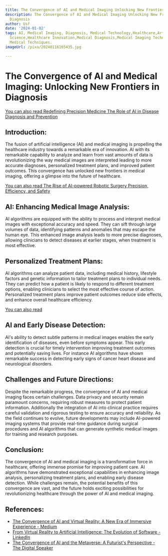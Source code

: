 ```yaml
---
title: The Convergence of AI and Medical Imaging Unlocking New Frontiers in Diagnosis
description: The Convergence of AI and Medical Imaging Unlocking New Frontiers in
  Diagnosis
author: Usf
date: '2024-01-02'
tags: AI, Medical Imaging, Diagnosis, Medical Technology,Healthcare,Artificial Intelligence,Medical
  Science,Healthcare Innovation,Medical Diagnosis,Medical Imaging Technologies, Advanced
  Medical Techniques.
imageUrl: /pixa/20240116165435.jpg

---
```

# The Convergence  of AI and Medical Imaging: Unlocking New Frontiers in Diagnosis

[You  can also  read Redefining Precision Medicine The Role of AI in Disease Diagnosis  and Prevention](Redefining%20Precision%20Medicine%20The%20Role%20of%20AI%20in%20Disease%20Diagnosis%20and%20Prevention)


## Introduction:
The fusion of artificial intelligence (AI) and medical imaging is propelling the healthcare industry towards  a remarkable era of innovation. AI  with its remarkable capability to analyze  and learn from vast amounts of data  is  revolutionizing the way medical images are  interpreted leading to more accurate diagnoses, personalized treatment plans, and improved patient outcomes. This convergence has unlocked new frontiers in medical imaging, offering a glimpse into the future of healthcare.

[You can also read The Rise of AI-powered Robotic Surgery Precision, Efficiency,  and Safety](The%20Rise%20of%20AI-powered%20Robotic%20Surgery%20Precision%2C%20Efficiency%2C%20and%20Safety)


## AI: Enhancing Medical Image Analysis:
AI  algorithms  are equipped with  the ability  to process and interpret medical images with exceptional accuracy and  speed. They can  sift through large volumes of data, identifying patterns and anomalies that may escape the human eye. This enhanced image analysis  leads to  more precise diagnoses, allowing clinicians  to detect diseases at earlier stages, when treatment is most effective.

## Personalized Treatment Plans:
AI algorithms can analyze patient data, including medical history, lifestyle factors and genetic information to tailor treatment plans to individual needs. They can predict  how a patient is likely to respond to different treatment options, enabling clinicians to select the most effective  course of action. Personalized treatment plans improve patient outcomes reduce  side effects, and  enhance overall healthcare efficiency.


[You can also read ]()


## AI and Early  Disease Detection:
AI's ability to detect subtle patterns in medical images enables the early identification of  diseases, even before symptoms appear. This early detection is crucial for timely intervention improving treatment outcomes and potentially saving lives. For instance AI algorithms have shown remarkable success in detecting early signs  of cancer heart disease and  neurological disorders.

## Challenges and Future Directions:
Despite the remarkable progress, the  convergence  of AI and medical  imaging  faces certain challenges. Data privacy and security remain paramount concerns,  requiring robust measures to protect patient information. Additionally  the integration of AI into clinical practice requires careful validation and rigorous testing to ensure accuracy and reliability. As the field continues to evolve, future  developments may include AI-powered imaging systems that provide real-time  guidance during surgical procedures and AI algorithms that can generate synthetic medical images for training and research  purposes.

## Conclusion:
The convergence  of AI  and medical imaging is a transformative force in healthcare, offering immense promise for improving patient  care. AI algorithms have demonstrated exceptional capabilities in enhancing image analysis, personalizing treatment plans, and enabling early disease detection. While challenges remain, the potential benefits of this convergence are vast,  and the  future holds exciting possibilities for revolutionizing healthcare through the power of AI  and  medical imaging.

## References:
- [The Convergence of AI and Virtual Reality: A New Era of Immersive Experience - Medium](https://medium.com/aimonks/the-convergence-of-ai-and-virtual-reality-a-new-era-of-immersive-experience-89f7967a5f1f)
- [From Virtual Reality to Artificial Intelligence: The Evolution of Software - LinkedIn](https://www.linkedin.com/pulse/from-virtual-reality-artificial-intelligence-evolution-software)
- [The Convergence of AI and the Metaverse: A Futurist's Perspective - The Digital Speaker](https://www.thedigitalspeaker.com/convergence-ai-metaverse-futurists-perspective/)
